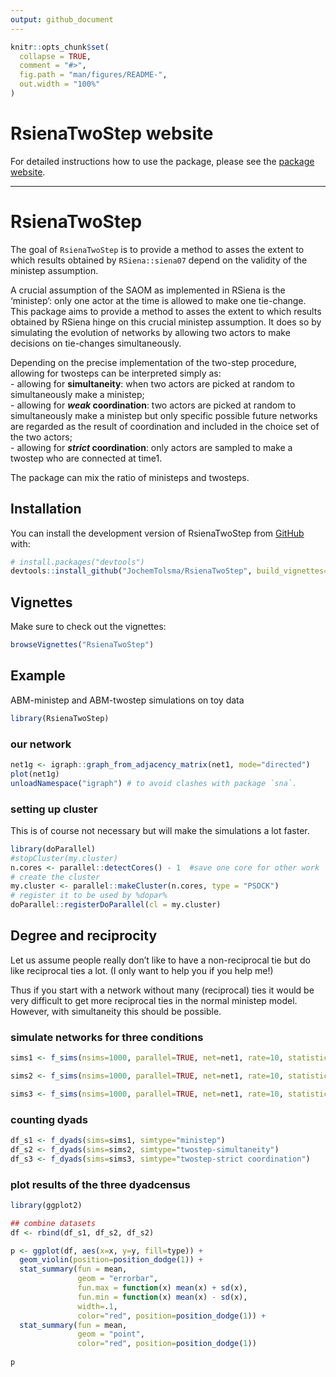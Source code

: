 ```yaml
---
output: github_document
---
```


<!-- README.md is generated from README.Rmd. Please edit that file -->

```r
knitr::opts_chunk$set(
  collapse = TRUE,
  comment = "#>",
  fig.path = "man/figures/README-",
  out.width = "100%"
)
```

# RsienaTwoStep website

For detailed instructions how to use the package, please see the [package website](https://jochemtolsma.github.io/RsienaTwoStep/).

---  

# RsienaTwoStep

<!-- badges: start -->
<!-- badges: end -->

The goal of `RsienaTwoStep` is to provide a method to asses the extent to which results obtained by `RSiena::siena07` depend on the validity of the ministep assumption.

A crucial assumption of the SAOM as implemented in RSiena is the 'ministep': only one actor at the time is allowed to make one tie-change. This package aims to provide a method to asses the extent to which results obtained by RSiena hinge on this crucial ministep assumption. It does so by simulating the evolution of networks by allowing two actors to make decisions on tie-changes simultaneously.  

Depending on the precise implementation of the two-step procedure, allowing for twosteps can be interpreted simply as:  
- allowing for **simultaneity**: when two actors are picked at random to simultaneously make a ministep;     
- allowing for ***weak* coordination**: two actors are picked at random to simultaneously make a ministep but only specific possible future networks are regarded as the result of coordination and included in the choice set of the two actors;  
- allowing for ***strict* coordination**: only actors are sampled to make a twostep who are connected at time1.  

The package can mix the ratio of ministeps and twosteps. 

## Installation

You can install the development version of RsienaTwoStep from [GitHub](https://github.com/) with:

```r
# install.packages("devtools")
devtools::install_github("JochemTolsma/RsienaTwoStep", build_vignettes=TRUE)
```

## Vignettes

Make sure to check out the vignettes: 

```r
browseVignettes("RsienaTwoStep")
```


## Example

ABM-ministep and ABM-twostep simulations on toy data

```r
library(RsienaTwoStep)
```

### our network

```r
net1g <- igraph::graph_from_adjacency_matrix(net1, mode="directed")
plot(net1g)
unloadNamespace("igraph") # to avoid clashes with package `sna`. 
```

### setting up cluster 

This is of  course not necessary but will make the simulations a lot faster. 

```r
library(doParallel)
#stopCluster(my.cluster) 
n.cores <- parallel::detectCores() - 1  #save one core for other work
# create the cluster
my.cluster <- parallel::makeCluster(n.cores, type = "PSOCK")
# register it to be used by %dopar%
doParallel::registerDoParallel(cl = my.cluster)
```


## Degree and reciprocity 

Let us assume people really don't like to have a non-reciprocal tie but do like reciprocal ties a lot. (I only want to help you if you help me!)

Thus if you start with a network without many (reciprocal) ties it would be very difficult to get more reciprocal ties in the normal ministep model. However, with simultaneity this should be possible. 

### simulate networks for three conditions

```r
sims1 <- f_sims(nsims=1000, parallel=TRUE, net=net1, rate=10, statistics=list(f_degree, f_recip), parameters=c(-1,2), p2step=0, chain=FALSE) #ministep only

sims2 <- f_sims(nsims=1000, parallel=TRUE, net=net1, rate=10, statistics=list(f_degree, f_recip), parameters=c(-1,2), p2step=1, chain=FALSE) #twostep-simultaneity

sims3 <- f_sims(nsims=1000, parallel=TRUE, net=net1, rate=10, statistics=list(f_degree, f_recip), parameters=c(-1,2), p2step=1, dist1=2, chain=FALSE) #twostep-strict coordination
```

### counting dyads

```r
df_s1 <- f_dyads(sims=sims1, simtype="ministep") 
df_s2 <- f_dyads(sims=sims2, simtype="twostep-simultaneity") 
df_s3 <- f_dyads(sims=sims3, simtype="twostep-strict coordination") 


```

### plot results of the three dyadcensus 

```r
library(ggplot2)

## combine datasets
df <- rbind(df_s1, df_s2, df_s2)

p <- ggplot(df, aes(x=x, y=y, fill=type)) + 
  geom_violin(position=position_dodge(1)) + 
  stat_summary(fun = mean,
               geom = "errorbar",
               fun.max = function(x) mean(x) + sd(x),
               fun.min = function(x) mean(x) - sd(x),
               width=.1,
               color="red", position=position_dodge(1)) + 
  stat_summary(fun = mean,
               geom = "point",
               color="red", position=position_dodge(1)) 
  
p

```


<!--- 

What is special about using `README.Rmd` instead of just `README.md`? You can include R chunks like so:

```r
summary(cars)
```

You'll still need to render `README.Rmd` regularly, to keep `README.md` up-to-date. `devtools::build_readme()` is handy for this. You could also use GitHub Actions to re-render `README.Rmd` every time you push. An example workflow can be found here: <https://github.com/r-lib/actions/tree/v1/examples>.

You can also embed plots, for example:

```r
plot(pressure)
```

In that case, don't forget to commit and push the resulting figure files, so they display on GitHub and CRAN.

--> 
